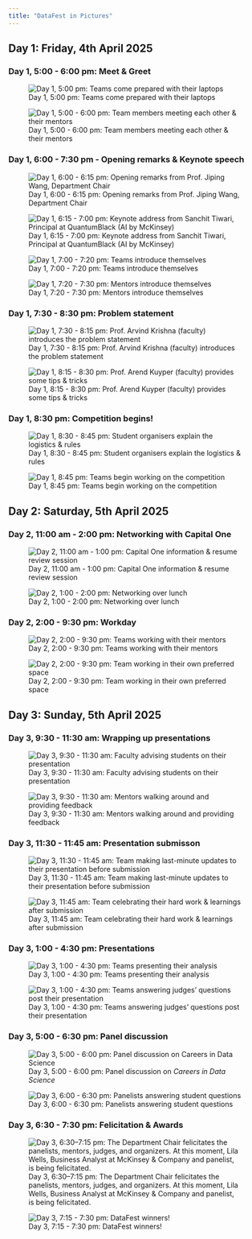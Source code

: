 ```yaml
---
title: "DataFest in Pictures"
---
```


## **Day 1: Friday, 4th April 2025**

### Day 1, 5:00 - 6:00 pm: Meet & Greet

![Day 1, 5:00 pm: Teams come prepared with their laptops](images/datafest_in_pictures/day1_1.jpg)

![Day 1, 5:00 - 6:00 pm: Team members meeting each other & their mentors](images/datafest_in_pictures/day1_202.jpg)

### Day 1, 6:00 - 7:30 pm - Opening remarks & Keynote speech

![Day 1, 6:00 - 6:15 pm: Opening remarks from Prof. Jiping Wang, Department Chair](images/datafest_in_pictures/4.jpg)

![Day 1, 6:15 - 7:00 pm: Keynote address from Sanchit Tiwari, Principal at QuantumBlack (AI by McKinsey)](images/datafest_in_pictures/5.jpg)

![Day 1, 7:00 - 7:20 pm: Teams introduce themselves](images/datafest_in_pictures/6.jpg)


![Day 1, 7:20 - 7:30 pm: Mentors introduce themselves](images/datafest_in_pictures/7.jpg)

### Day 1, 7:30 - 8:30 pm: Problem statement

![Day 1, 7:30 - 8:15 pm: Prof. Arvind Krishna (faculty) introduces the problem statement](images/datafest_in_pictures/8_new.jpg)


![Day 1, 8:15 - 8:30 pm: Prof. Arend Kuyper (faculty) provides some tips & tricks](images/datafest_in_pictures/9.jpg)

### Day 1, 8:30 pm: Competition begins!

![Day 1, 8:30 - 8:45 pm: Student organisers explain the logistics & rules](images/datafest_in_pictures/10.jpg)

![Day 1, 8:45 pm: Teams begin working on the competition](images/datafest_in_pictures/11.jpg)


## **Day 2: Saturday, 5th April 2025**

### Day 2, 11:00 am - 2:00 pm: Networking with Capital One

![Day 2, 11:00 am - 1:00 pm: Capital One information & resume review session](images/datafest_in_pictures/12.jpg)

![Day 2, 1:00 - 2:00 pm: Networking over lunch](images/datafest_in_pictures/12_new.jpg)

### Day 2, 2:00 - 9:30 pm: Workday

![Day 2, 2:00 - 9:30 pm: Teams working with their mentors](images/datafest_in_pictures/14.jpg)

![Day 2, 2:00 - 9:30 pm: Team working in their own preferred space](images/datafest_in_pictures/15.jpg)

## **Day 3: Sunday, 5th April 2025**

### Day 3, 9:30 - 11:30 am: Wrapping up presentations

![Day 3, 9:30 - 11:30 am: Faculty advising students on their presentation](images/datafest_in_pictures/18.jpg)

![Day 3, 9:30 - 11:30 am: Mentors walking around and providing feedback](images/datafest_in_pictures/19.jpg)


### Day 3, 11:30 - 11:45 am: Presentation submisson

![Day 3, 11:30 - 11:45 am: Team making last-minute updates to their presentation before submission](images/datafest_in_pictures/16.jpg)

![Day 3, 11:45 am: Team celebrating their hard work & learnings after submission](images/datafest_in_pictures/17.jpg)

### Day 3, 1:00 - 4:30 pm: Presentations

![Day 3, 1:00 - 4:30 pm: Teams presenting their analysis](images/datafest_in_pictures/20.jpg)

![Day 3, 1:00 - 4:30 pm: Teams answering judges' questions post their presentation](images/datafest_in_pictures/21.jpg)

### Day 3, 5:00 - 6:30 pm: Panel discussion

![Day 3, 5:00 - 6:00 pm: Panel discussion on *Careers in Data Science*](images/datafest_in_pictures/22.jpg)

![Day 3, 6:00 - 6:30 pm: Panelists answering student questions](images/datafest_in_pictures/23.jpg)

### Day 3, 6:30 - 7:30 pm: Felicitation & Awards

![Day 3, 6:30–7:15 pm: The Department Chair felicitates the panelists, mentors, judges, and organizers. At this moment, Lila Wells, Business Analyst at McKinsey & Company and panelist, is being felicitated.](images/datafest_in_pictures/24.jpg)

![Day 3, 7:15 - 7:30 pm: DataFest winners!](images/datafest_in_pictures/25.jpg)


